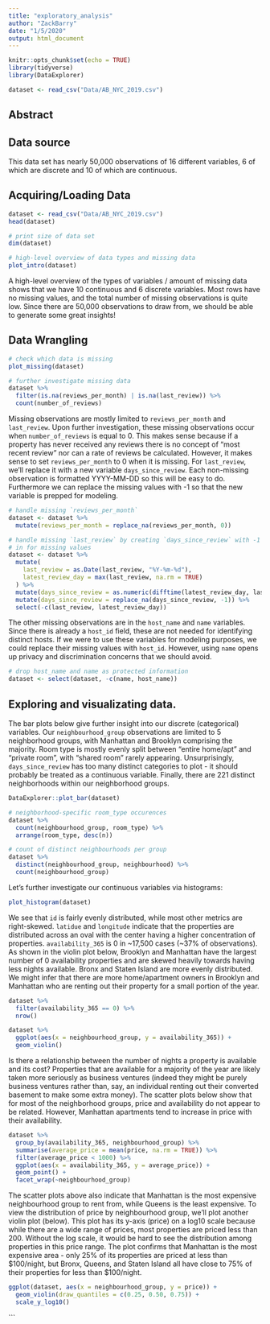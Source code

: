 ```yaml
---
title: "exploratory_analysis"
author: "ZackBarry"
date: "1/5/2020"
output: html_document
---
```


```r
knitr::opts_chunk$set(echo = TRUE)
library(tidyverse)
library(DataExplorer)

dataset <- read_csv("Data/AB_NYC_2019.csv")
```

## Abstract



## Data source

This data set has nearly 50,000 observations of 16 different variables, 6 of 
which are discrete and 10 of which are continuous.

## Acquiring/Loading Data

```r
dataset <- read_csv("Data/AB_NYC_2019.csv")
head(dataset)
```

```r
# print size of data set
dim(dataset)
```

```r
# high-level overview of data types and missing data
plot_intro(dataset)
```

A high-level overview of the types of variables / amount of missing data shows 
that we have 10 continuous and 6 discrete variables.  Most rows have no missing
values, and the total number of missing observations is quite low.  Since
there are 50,000 observations to draw from, we should be able to generate some
great insights!

## Data Wrangling

```r
# check which data is missing
plot_missing(dataset)
```

```r
# further investigate missing data
dataset %>%
  filter(is.na(reviews_per_month) | is.na(last_review)) %>%
  count(number_of_reviews)
```

Missing observations are mostly limited to `reviews_per_month` and `last_review`.
Upon further investigation, these missing observations occur when `number_of_reviews`
is equal to 0.  This makes sense because if a property has never received any
reviews there is no concept of "most recent review" nor can a rate of reviews be
calculated.  However, it makes sense to set `reviews_per_month` to 0 when it is
missing.  For `last_review`, we'll replace it with a new variable 
`days_since_review`.  Each non-missing observation is formatted YYYY-MM-DD 
so this will be easy to do.  Furthermore we can replace the missing values with
-1 so that the new variable is prepped for modeling.

```r
# handle missing `reviews_per_month`
dataset <- dataset %>%
  mutate(reviews_per_month = replace_na(reviews_per_month, 0))
```

```r
# handle missing `last_review` by creating `days_since_review` with -1 standing
# in for missing values
dataset <- dataset %>%
  mutate(
    last_review = as.Date(last_review, "%Y-%m-%d"),
    latest_review_day = max(last_review, na.rm = TRUE)
  ) %>%
  mutate(days_since_review = as.numeric(difftime(latest_review_day, last_review, units = "days")) + 1) %>%
  mutate(days_since_review = replace_na(days_since_review, -1)) %>%
  select(-c(last_review, latest_review_day))
```

The other missing observations are in the `host_name` and `name` variables.  
Since there is already a `host_id` field, these are not needed for identifying
distinct hosts.  If we were to use these variables for modeling purposes, we
could replace their missing values with `host_id`.  However, using `name` opens
up privacy and discrimination concerns that we should avoid.
```r
# drop host_name and name as protected information
dataset <- select(dataset, -c(name, host_name))
```

## Exploring and visualizating data.

The bar plots below give further insight into our discrete (categorical)
variables.  Our `neighbourhood_group` observations are limited to 5 neighborhood 
groups, with Manhattan and Brooklyn comprising the majority.  Room type is mostly 
evenly split between "entire home/apt" and "private room", with "shared room" 
rarely appearing.  Unsurprisingly, `days_since_review` has too many distinct 
categories to plot - it should probably be treated as a continuous variable.
Finally, there are 221 distinct neighborhoods within our neighborhood groups.
```r
DataExplorer::plot_bar(dataset)
```

```r
# neighborhood-specific room_type occurences
dataset %>%
  count(neighbourhood_group, room_type) %>%
  arrange(room_type, desc(n))
```

```r
# count of distinct neighbourhoods per group
dataset %>%
  distinct(neighbourhood_group, neighbourhood) %>%
  count(neighbourhood_group)
```


Let's further investigate our continuous variables via histograms:
```r
plot_histogram(dataset)
```

We see that `id` is fairly evenly distributed, while most other metrics are
right-skewed.  `latidue` and `longitude` indicate that the properties are
distributed across an oval with the center having a higher concentration of
properties.  `availability_365` is 0 in ~17,500 cases (~37% of observations).
As shown in the violin plot below, Brooklyn and Manhattan have the largest 
number of 0 availability properties and are skewed heavily towards having
less nights available. Bronx and Staten Island are more evenly distributed. We 
might infer that there are more home/apartment owners in Brooklyn and Manhattan
who are renting out their property for a small portion of the year.

```r
dataset %>%
  filter(availability_365 == 0) %>%
  nrow()
```

```r
dataset %>%
  ggplot(aes(x = neighbourhood_group, y = availability_365)) +
  geom_violin()
```

Is there a relationship between the number of nights a property is available and
its cost?  Properties that are available for a majority of the year are likely 
taken more seriously as business ventures (indeed they might be purely business
ventures rather than, say, an individual renting out their converted basement to 
make some extra money).  The scatter plots below show that for most of the 
neighborhood groups, price and availability do not appear to be related.  However,
Manhattan apartments tend to increase in price with their availability. 
```r
dataset %>%
  group_by(availability_365, neighbourhood_group) %>%
  summarise(average_price = mean(price, na.rm = TRUE)) %>%
  filter(average_price < 1000) %>%
  ggplot(aes(x = availability_365, y = average_price)) +
  geom_point() +
  facet_wrap(~neighbourhood_group)
```

The scatter plots above also indicate that Manhattan is the most expensive 
neighbourhood group to rent from, while Queens is the least expensive.  To view
the distribution of price by neighbourhood group, we'll plot another violin plot
(below).  This plot has its y-axis (price) on a log10 scale because while there
are a wide range of prices, most properties are priced less than 200.  Without
the log scale, it would be hard to see the distribution among properties in this
price range.  The plot confirms that Manhattan is the most expensive area - only
25% of its properties are priced at less than $100/night, but Bronx, Queens,
and Staten Island all have close to 75% of their properties for less than 
$100/night.

```r
ggplot(dataset, aes(x = neighbourhood_group, y = price)) +
  geom_violin(draw_quantiles = c(0.25, 0.50, 0.75)) +
  scale_y_log10()
```
```

